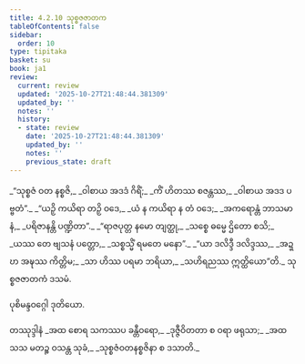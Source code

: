 ```yaml
---
title: 4.2.10 သုစ္စဇဇာတက
tableOfContents: false
sidebar:
  order: 10
type: tipitaka
basket: su
book: ja1
review:
  current: review
  updated: '2025-10-27T21:48:44.381309'
  updated_by: ''
  notes: ''
  history:
  - state: review
    date: '2025-10-27T21:48:44.381309'
    updated_by: ''
    notes: ''
    previous_state: draft
---
```



<ReviewStatus review={frontmatter.review} showDetails={true} />

<HypothesisAnnotation frontmatter={frontmatter} />

<DynamicBreadcrumb />

<Division number="77" book="ja1" e="ch" v="22" p="103">

<Paragraph number="980" type="verses" book="ja1">
_“သုစ္စဇံ ဝတ နစ္စဇိ,_  
_ဝါစာယ အဒဒံ ဂိရိံ;_  
_ကိံ ဟိတဿ စဇန္တဿ,_  
_ဝါစာယ အဒဒ ပဗ္ဗတံ”._  

</Paragraph>

</Division>
<Division number="78" book="ja1" e="ch" v="22" p="103">

<Paragraph number="981" type="verses" book="ja1">
_“ယဉှိ ကယိရာ တဉှိ ဝဒေ,_  
_ယံ န ကယိရာ န တံ ဝဒေ;_  
_အကရောန္တံ ဘာသမာနံ,_  
_ပရိဇာနန္တိ ပဏ္ဍိတာ”._  

</Paragraph>

</Division>
<Division number="79" book="ja1" e="ch" v="22" p="103">

<Paragraph number="982" type="verses" book="ja1">
_“ရာဇပုတ္တ နမော တျတ္ထု,_  
_သစ္စေ ဓမ္မေ ဌိတော စသိ;_  
_ယဿ တေ ဗျသနံ ပတ္တော,_  
_သစ္စသ္မိံ ရမတေ မနော”._  

</Paragraph>

</Division>
<Division number="80" book="ja1" e="ch" v="22" p="103">

<Paragraph number="983" type="verses" book="ja1">
_“ယာ ဒလိဒ္ဒီ ဒလိဒ္ဒဿ,_  
_အဍ္ဎာ အဍ္ဎဿ ကိတ္တိမ;_  
_သာ ဟိဿ ပရမာ ဘရိယာ,_  
_သဟိရညဿ ဣတ္ထိယော”တိ._  


</Paragraph>
</Division>

<Paragraph number="984" type="center" book="ja1">
သုစ္စဇဇာတကံ ဒသမံ.

  
ပုစိမန္ဒဝဂ္ဂေါ ဒုတိယော.



</Paragraph>

<Paragraph number="985" type="center" book="ja1">
တဿုဒ္ဒါနံ


</Paragraph>

<Paragraph number="986" type="verses" book="ja1">
_အထ စောရ သကဿပ ခန္တီဝရော,_  
_ဒုဇ္ဇီဝိတတာ စ ဝရာ ဖရုသာ;_  
_အထ သသ မတဉ္စ ဝသန္တ သုခံ,_  
_သုစ္စဇံဝတနစ္စဇိနာ စ ဒသာတိ._
</Paragraph>